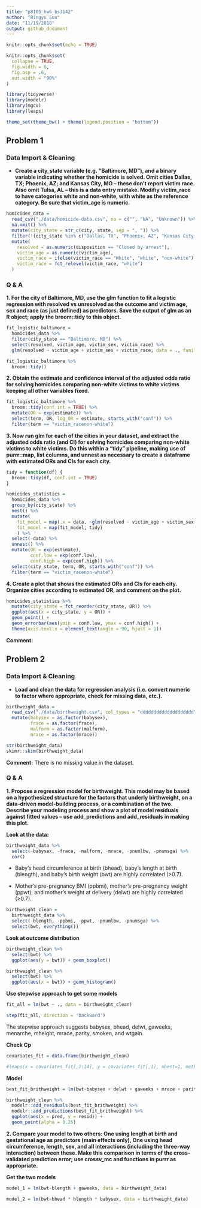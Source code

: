 ```yaml
---
title: "p8105_hw6_bs3142"
author: "Bingyu Sun"
date: "11/19/2018"
output: github_document
---
```


```r
knitr::opts_chunk$set(echo = TRUE)

knitr::opts_chunk$set(
  collapse = TRUE,
  fig.width = 6,
  fig.asp = .6,
  out.width = "90%"
)

library(tidyverse)
library(modelr)
library(mgcv)
library(leaps)

theme_set(theme_bw() + theme(legend.position = "bottom"))
```

## Problem 1

### Data Import & Cleaning

* **Create a city_state variable (e.g. “Baltimore, MD”), and a binary variable indicating whether the homicide is solved. Omit cities Dallas, TX; Phoenix, AZ; and Kansas City, MO – these don’t report victim race. Also omit Tulsa, AL – this is a data entry mistake. Modifiy victim_race to have categories white and non-white, with white as the reference category. Be sure that victim_age is numeric.**

```r
homicides_data =
  read_csv("./data/homicide-data.csv", na = c("", "NA", "Unknown")) %>%
  na.omit() %>%
  mutate(city_state = str_c(city, state, sep = ", ")) %>%
  filter(!(city_state %in% c("Dallas, TX", "Phoenix, AZ", "Kansas City, MO", "Tulsa, AL"))) %>%
  mutate(
    resolved = as.numeric(disposition == "Closed by arrest"),
    victim_age = as.numeric(victim_age),
    victim_race = ifelse(victim_race == "White", "white", "non-white"),
    victim_race = fct_relevel(victim_race, "white")
  )
```

### Q & A

**1. For the city of Baltimore, MD, use the glm function to fit a logistic regression with resolved vs unresolved as the outcome and victim age, sex and race (as just defined) as predictors. Save the output of glm as an R object; apply the broom::tidy to this object.**

```r
fit_logistic_baltimore =
  homicides_data %>%
  filter(city_state == "Baltimore, MD") %>%
  select(resolved, victim_age, victim_sex, victim_race) %>%
  glm(resolved ~ victim_age + victim_sex + victim_race, data = ., family = binomial()) 

fit_logistic_baltimore %>%
  broom::tidy()
```

**2. Obtain the estimate and confidence interval of the adjusted odds ratio for solving homicides comparing non-white victims to white victims keeping all other variables fixed.**

```r
fit_logistic_baltimore %>%
  broom::tidy(conf.int = TRUE) %>%
  mutate(OR = exp(estimate)) %>%
  select(term, OR, log_OR = estimate, starts_with("conf")) %>%
  filter(term == "victim_racenon-white")
```

**3. Now run glm for each of the cities in your dataset, and extract the adjusted odds ratio (and CI) for solving homicides comparing non-white victims to white victims. Do this within a “tidy” pipeline, making use of purrr::map, list columns, and unnest as necessary to create a dataframe with estimated ORs and CIs for each city.**

```r
tidy = function(df) {
  broom::tidy(df, conf.int = TRUE)
}

homicides_statistics =
  homicides_data %>%
  group_by(city_state) %>%
  nest() %>% 
  mutate(
    fit_model = map(.x = data, ~glm(resolved ~ victim_age + victim_sex + victim_race, data = .x, family = binomial())),
    fit_model = map(fit_model, tidy)
    ) %>%
  select(-data) %>%
  unnest() %>%
  mutate(OR = exp(estimate),
         conf.low = exp(conf.low),
         conf.high = exp(conf.high)) %>%
  select(city_state, term, OR, starts_with("conf")) %>%
  filter(term == "victim_racenon-white")
```

**4. Create a plot that shows the estimated ORs and CIs for each city. Organize cities according to estimated OR, and comment on the plot.**

```r
homicides_statistics %>%
  mutate(city_state = fct_reorder(city_state, OR)) %>%
  ggplot(aes(x = city_state, y = OR)) +
  geom_point() +
  geom_errorbar(aes(ymin = conf.low, ymax = conf.high)) + 
  theme(axis.text.x = element_text(angle = 90, hjust = 1))
```

**Comment:**

## Problem 2

### Data Import & Cleaning

* **Load and clean the data for regression analysis (i.e. convert numeric to factor where appropriate, check for missing data, etc.).**

```r
birthweight_data =
  read_csv("./data/birthweight.csv", col_types = "dddddddddddddddddddd") %>%
  mutate(babysex = as.factor(babysex),
         frace = as.factor(frace),
         malform = as.factor(malform),
         mrace = as.factor(mrace))

str(birthweight_data)
skimr::skim(birthweight_data)
```

**Comment:**
There is no missing value in the dataset.

### Q & A

**1. Propose a regression model for birthweight. This model may be based on a hypothesized structure for the factors that underly birthweight, on a data-driven model-building process, or a combination of the two. Describe your modeling process and show a plot of model residuals against fitted values – use add_predictions and add_residuals in making this plot.**

**Look at the data:**

```r
birthweight_data %>%
  select(-babysex, -frace, -malform, -mrace, -pnumlbw, -pnumsga) %>%
  cor()
```

* Baby's head circumference at birth (bhead), baby's length at birth (blength), and baby's birth weight (bwt) are highly correlated (>0.7).

* Mother's pre-pregnancy BMI (ppbmi), mother's pre-pregnancy weight (ppwt), and mother's weight at delivery (delwt) are highly correlated (>0.7).

```r
birthweight_clean =
  birthweight_data %>%
  select(-blength, -ppbmi, -ppwt, -pnumlbw, -pnumsga) %>%
  select(bwt, everything())
```

**Look at outcome distribution**

```r
birthweight_clean %>%
  select(bwt) %>%
  ggplot(aes(y = bwt)) + geom_boxplot()

birthweight_clean %>%
  select(bwt) %>%
  ggplot(aes(x = bwt)) + geom_histogram()
```

**Use stepwise approach to get some models**

```r
fit_all = lm(bwt ~ ., data = birthweight_clean)

step(fit_all, direction = 'backward')
```

The stepwise approach suggests babysex, bhead, delwt, gaweeks, menarche, mheight, mrace, parity, smoken, and wtgain.

**Check Cp**

```r
covariates_fit = data.frame(birthweight_clean)

#leaps(x = covariates_fit[,2:14], y = covariates_fit[,1], nbest=1, method="Cp") 
```

**Model**

```r
best_fit_brithweight = lm(bwt~babysex + delwt + gaweeks + mrace + parity + smoken + mheight + wtgain + bhead + menarche, data = birthweight_clean)

birthweight_clean %>% 
  modelr::add_residuals(best_fit_brithweight) %>%
  modelr::add_predictions(best_fit_brithweight) %>%
  ggplot(aes(x = pred, y = resid)) +
  geom_point(alpha = 0.25)
```

**2. Compare your model to two others: One using length at birth and gestational age as predictors (main effects only), One using head circumference, length, sex, and all interactions (including the three-way interaction) between these. Make this comparison in terms of the cross-validated prediction error; use crossv_mc and functions in purrr as appropriate.**

**Get the two models**

```r
model_1 = lm(bwt~blength + gaweeks, data = birthweight_data)

model_2 = lm(bwt~bhead * blength * babysex, data = birthweight_data)
```

